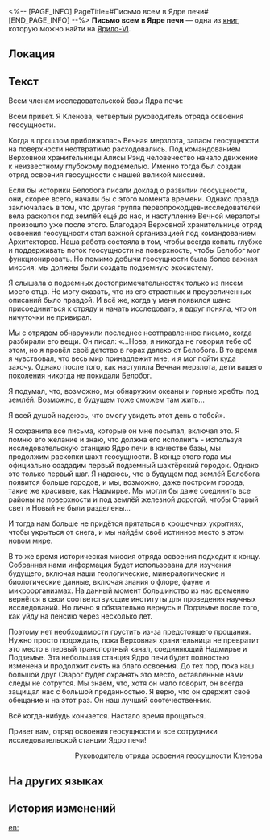 <%-- [PAGE_INFO]
PageTitle=#Письмо всем в Ядре печи#
[END_PAGE_INFO] --%>
{{Дополнить}}
{{Книга Инфобокс
|id           = 105
|Название     = 
|Изображение  = Иконка Письмо.png
|Мир          = Ярило-VI
|Томов        = 1
|Автор        = <!--нужно добавить-->
|Описание     = Письмо из прошлого, теперь тщательно охраняемое безмолвной, но величественной механической конструкцией. Кажется, что оно имеет необычайное значение для его владельца.
|Том1         = {{tx}}
|Источник1    = {{tx|Отсутствует источник}}
|Персонажи    = 
|Фракции      = 
}}
'''Письмо всем в Ядре печи''' — одна из [[Книги|книг]], которую можно найти на [[Ярило-VI]].

==Локация==
{{Отметка карты|<!--название карты-->|<!--id отметки-->}}

==Текст==
{{Размер|+4|<div align="center">Письмо всем в Ядре печи</div>}}

Всем членам исследовательской базы Ядра печи:

Всем привет. Я Кленова, четвёртый руководитель отряда освоения геосущности.

Когда в прошлом приближалась Вечная мерзлота, запасы геосущности на поверхности неотвратимо расходовались. Под командованием Верховной хранительницы Алисы Рэнд человечество начало движение к неизвестному глубокому подземелью. Именно тогда был создан отряд освоения геосущности с нашей великой миссией.

Если бы историки Белобога писали доклад о развитии геосущности, они, скорее всего, начали бы с этого момента времени. Однако правда заключалась в том, что другая группа первопроходцев-исследователей вела раскопки под землёй ещё до нас, и наступление Вечной мерзлоты произошло уже после этого. Благодаря Верховной хранительнице отряд освоения геосущности стал важной организацией под командованием Архитекторов. Наша работа состояла в том, чтобы всегда копать глубже и поддерживать поток геосущности на поверхность, чтобы Белобог мог функционировать. Но помимо добычи геосущности была более важная миссия: мы должны были создать подземную экосистему.

Я слышала о подземных достопримечательностях только из писем моего отца. Не могу сказать, что из его страстных и преувеличенных описаний было правдой. И всё же, когда у меня появился шанс присоединиться к отряду и начать исследовать, я вдруг поняла, что он ничуточки не привирал.

Мы с отрядом обнаружили последнее неотправленное письмо, когда разбирали его вещи. Он писал: «...Нова, я никогда не говорил тебе об этом, но я провёл своё детство в горах далеко от Белобога. В то время я чувствовал, что весь мир принадлежит мне, и я мог пойти куда захочу. Однако после того, как наступила Вечная мерзлота, дети вашего поколения никогда не покидали Белобог.

Я подумал, что, возможно, мы обнаружим океаны и горные хребты под землёй. Возможно, в будущем тоже сможем там жить...

Я всей душой надеюсь, что смогу увидеть этот день с тобой».

Я сохранила все письма, которые он мне посылал, включая это. Я помню его желание и знаю, что должна его исполнить - используя исследовательскую станцию Ядро печи в качестве базы, мы продолжим раскопки шахт геосущности. В конце этого года мы официально создадим первый подземный шахтёрский городок. Однако это только первый шаг. Я надеюсь, что в будущем под землёй Белобога появится больше городов, и мы, возможно, даже построим города, такие же красивые, как Надмирье. Мы могли бы даже соединить все районы на поверхности и под землёй железной дорогой, чтобы Старый свет и Новый не были разделены...

И тогда нам больше не придётся прятаться в крошечных укрытиях, чтобы укрыться от снега, и мы найдём своё истинное место в этом новом мире.

В то же время историческая миссия отряда освоения подходит к концу. Собранная нами информация будет использована для изучения будущего, включая наши геологические, минералогические и биологические данные, включая знания о флоре, фауне и микроорганизмах. На данный момент большинство из нас временно вернётся в свои соответствующие институты для проведения научных исследований. Но лично я обязательно вернусь в Подземье после того, как уйду на пенсию через несколько лет.

Поэтому нет необходимости грустить из-за предстоящего прощания. Нужно просто подождать, пока Верховная хранительница не превратит это место в первый транспортный канал, соединяющий Надмирье и Подземье. Эта небольшая станция Ядро печи будет полностью изменена и продолжит сиять на благо освоения. До тех пор, пока наш большой друг Сварог будет охранять это место, оставленные нами следы не сотрутся. Мы знаем, что, хотя он мало говорит, он всегда защищал нас с большой преданностью. Я верю, что он сдержит своё обещание и на этот раз. Он наш лучший соотечественник.

Всё когда-нибудь кончается. Настало время прощаться.

Привет вам, отряд освоения геосущности и все сотрудники исследовательской станции Ядро печи!

<div align="right">Руководитель отряда освоения геосущности Кленова</div>

==На других языках==
{{На других языках
|en   = A Letter to All of Furnace Core Base
|zhs  = 致「炉心」基地全体的一封信
|zht  = 致「爐心」基地全體的一封信
|ja   = 「炉心」基地全員への手紙
|ko   = 「노심」 기지 전체에 보내는 편지
|es   = Carta a los miembros de la base de investigación del Núcleo de la Fragua
|fr   = Une lettre adressée à toutes les personnes de la base du Noyau de la fournaise
|ru   = Письмо всем в Ядре печи
|th   = จดหมายถึงฐาน "Furnace Core" ทั้งหมด
|vi   = Bức Thư Gửi Đến Toàn Thể Căn Cứ Lõi Trung Tâm
|de   = Ein Brief an alle in der Basis „Schmelzofen-Kern“
|id   = Sepucuk Surat untuk Seluruh Dasar Furnace Core
|pt   = Uma Carta a Todos da Base do Núcleo da Fornalha
}}

==История изменений==
{{История изменений|3.5}}

[[en:]]